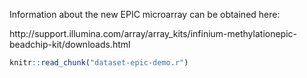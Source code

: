 Information about the new EPIC microarray can be obtained here:

http://support.illumina.com/array/array_kits/infinium-methylationepic-beadchip-kit/downloads.html


```r
knitr::read_chunk("dataset-epic-demo.r")
```

```r
```


